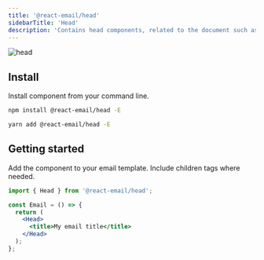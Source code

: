 ```yaml
---
title: '@react-email/head'
sidebarTitle: 'Head'
description: 'Contains head components, related to the document such as style and meta elements.'
---
```



<img className="rounded-md" src="/docs/images/components/head.png" alt="head" />

## Install

Install component from your command line.

<CodeGroup>

```sh npm
npm install @react-email/head -E
```

```sh yarn
yarn add @react-email/head -E
```

</CodeGroup>

## Getting started

Add the component to your email template. Include children tags where needed.

```jsx
import { Head } from '@react-email/head';

const Email = () => {
  return (
    <Head>
      <title>My email title</title>
    </Head>
  );
};
```

<Support />
